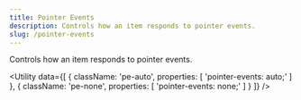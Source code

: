 ```yaml
---
title: Pointer Events
description: Controls how an item responds to pointer events.
slug: /pointer-events
---
```



Controls how an item responds to pointer events.

<Utility
  data={[
    {
        className: 'pe-auto',
        properties: [
            'pointer-events: auto;'
        ]
    },
    {
        className: 'pe-none',
        properties: [
            'pointer-events: none;'
        ]
    }
  ]}
/>
